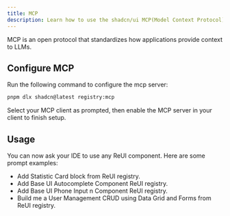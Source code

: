 ```yaml
---
title: MCP
description: Learn how to use the shadcn/ui MCP(Model Context Protocol) with ReUI.
---
```


MCP is an open protocol that standardizes how applications provide context to LLMs. 

## Configure MCP 

Run the following command to configure the mcp server:

```bash
pnpm dlx shadcn@latest registry:mcp
```

Select your MCP client as prompted, then enable the MCP server in your client to finish setup.

## Usage

You can now ask your IDE to use any ReUI component. Here are some prompt examples:

- Add Statistic Card block from ReUI registry.
- Add Base UI Autocomplete Component ReUI registry.
- Add Base UI Phone Input n Component ReUI registry.
- Build me a User Management CRUD using Data Grid and Forms from ReUI registry.